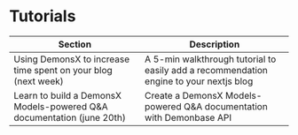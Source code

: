 # Tutorials

| Section | Description |
|-|-|
| Using DemonsX to increase time spent on your blog (next week) | A 5-min walkthrough tutorial to easily add a recommendation engine to your nextjs blog |
| Learn to build a  DemonsX Models-powered Q&A documentation (june 20th) | Create a DemonsX Models-powered Q&A documentation with Demonbase API |
